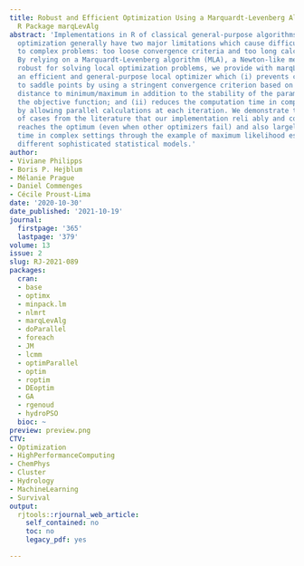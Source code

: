 ```yaml
---
title: Robust and Efficient Optimization Using a Marquardt-Levenberg Algorithm with
  R Package marqLevAlg
abstract: 'Implementations in R of classical general-purpose algorithms for local
  optimization generally have two major limitations which cause difficulties in applications
  to complex problems: too loose convergence criteria and too long calculation time.
  By relying on a Marquardt-Levenberg algorithm (MLA), a Newton-like method particularly
  robust for solving local optimization problems, we provide with marqLevAlg package
  an efficient and general-purpose local optimizer which (i) prevents con vergence
  to saddle points by using a stringent convergence criterion based on the relative
  distance to minimum/maximum in addition to the stability of the parameters and of
  the objective function; and (ii) reduces the computation time in complex settings
  by allowing parallel calculations at each iteration. We demonstrate through a variety
  of cases from the literature that our implementation reli ably and consistently
  reaches the optimum (even when other optimizers fail) and also largely reduces computational
  time in complex settings through the example of maximum likelihood estimation of
  different sophisticated statistical models.'
author:
- Viviane Philipps
- Boris P. Hejblum
- Mélanie Prague
- Daniel Commenges
- Cécile Proust-Lima
date: '2020-10-30'
date_published: '2021-10-19'
journal:
  firstpage: '365'
  lastpage: '379'
volume: 13
issue: 2
slug: RJ-2021-089
packages:
  cran:
  - base
  - optimx
  - minpack.lm
  - nlmrt
  - marqLevAlg
  - doParallel
  - foreach
  - JM
  - lcmm
  - optimParallel
  - optim
  - roptim
  - DEoptim
  - GA
  - rgenoud
  - hydroPSO
  bioc: ~
preview: preview.png
CTV:
- Optimization
- HighPerformanceComputing
- ChemPhys
- Cluster
- Hydrology
- MachineLearning
- Survival
output:
  rjtools::rjournal_web_article:
    self_contained: no
    toc: no
    legacy_pdf: yes

---
```

